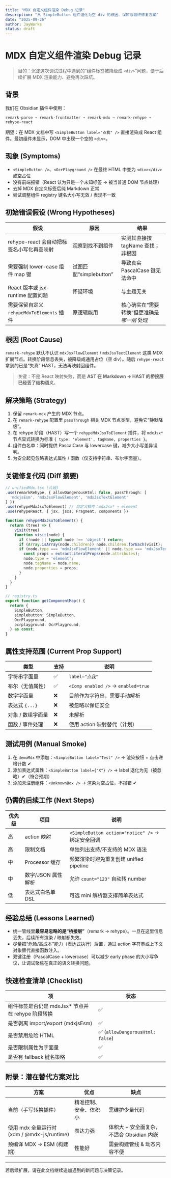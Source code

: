 ```yaml
---
title: "MDX 自定义组件渲染 Debug 记录"
description: "从 SimpleButton 组件退化为空 div 的根因、误区与最终修复方案"
date: "2025-09-26"
author: JayWorks
status: draft
---
```


# MDX 自定义组件渲染 Debug 记录

> 目的：沉淀这次调试过程中遇到的“组件标签被降级成 `<div>`”问题，便于后续扩展 MDX 渲染能力、避免再次踩坑。

## 背景

我们在 Obsidian 插件中使用：

```
remark-parse → remark-frontmatter → remark-mdx → remark-rehype → rehype-react
```

期望：在 MDX 文档中写 `<SimpleButton label="点我" />` 直接渲染成 React 组件。最初组件未显示，DOM 中出现一个空的 `<div>`。

## 现象 (Symptoms)

- `<SimpleButton />`、`<OcrPlayground />` 在最终 HTML 中变为 `<div></div>` 或空占位
- 没有前端报错（React 认为只是一个未知标签 → 被当普通 DOM 节点处理）
- 去掉 MDX 自定义标签后纯 Markdown 正常
- 尝试调整组件 registry 键名大小写无效 / 表现不一致

## 初始错误假设 (Wrong Hypotheses)

| 假设 | 原因 | 结果 |
| ---- | ---- | ---- |
| rehype-react 会自动把标签名小写化再查映射 | 观察到找不到组件 | 实测其直接按 tagName 查找；非根因 |
| 需要强制 lower-case 组件 map 键 | 试图匹配“simplebutton” | 导致真实 PascalCase 键无法命中 |
| React 版本或 jsx-runtime 配置问题 | 怀疑环境 | 与主题无关 |
| 需要保留自定义 `rehypeMdxToElements` 插件 | 原逻辑能用 | 核心确实在“需要转换”但更准确是 *哪一层* 处理 |

## 根因 (Root Cause)

`remark-rehype` 默认不认识 `mdxJsxFlowElement` / `mdxJsxTextElement` 这类 MDX 扩展节点。转换阶段信息丢失，被降级成通用占位（空 div）。随后 `rehype-react` 拿到的已是“失真” HAST，无法再映射回组件。

> 关键：不是 React 映射失败，而是 **AST 在 Markdown → HAST 的桥接层已经丢了结构语义**。

## 解决策略 (Strategy)

1. 保留 `remark-mdx` 产生的 MDX 节点。
2. 在 `remark-rehype` 配置里 `passThrough` 相关 MDX 节点类型，避免它“静默降级”。
3. 在 rehype 阶段（HAST）写一个 `rehypeMdxJsxToElement` 插件，将 `mdxJsx*` 节点显式转换为标准 `{ type: 'element', tagName, properties }`。
4. 组件白名单：同时提供 PascalCase 与 lowercase 键，减少大小写差异误判。
5. 为安全起见忽略表达式属性 / 函数（仅支持字符串、布尔字面量）。

## 关键修复代码 (Diff 摘要)

```ts
// unifiedMdx.tsx (片段)
.use(remarkRehype, { allowDangerousHtml: false, passThrough: [
  'mdxjsEsm', 'mdxJsxFlowElement', 'mdxJsxTextElement'
] })
.use(rehypeMdxJsxToElement) // 自定义插件：mdxJsx* → element
.use(rehypeReact, { jsx, jsxs, Fragment, components })
```

```ts
function rehypeMdxJsxToElement() {
  return (tree) => {
    visit(tree)
    function visit(node) {
      if (!node || typeof node !== 'object') return;
      if (Array.isArray(node.children)) node.children.forEach(visit);
      if (node.type === 'mdxJsxFlowElement' || node.type === 'mdxJsxTextElement') {
        const props = extractLiteralProps(node.attributes);
        node.type = 'element';
        node.tagName = node.name;
        node.properties = props;
      }
    }
  }
}
```

```ts
// registry.ts
export function getComponentMap() {
  return {
    SimpleButton,
    simplebutton: SimpleButton,
    OcrPlayground,
    ocrplayground: OcrPlayground,
  } as const;
}
```

## 属性支持范围 (Current Prop Support)

| 类型 | 支持 | 说明 |
| ---- | ---- | ---- |
| 字符串字面量 | ✅ | `label="点我"` |
| 布尔（无值属性） | ✅ | `<Comp enabled />` → `enabled=true` |
| 数字字面量 | ❌ | 目前作为字符串，需要手动解析 |
| 表达式 `{...}` | ❌ | 被忽略以保证安全 |
| 对象 / 数组字面量 | ❌ | 未解析 |
| 函数 / 事件处理 | ❌ | 使用 action 映射替代（计划） |

## 测试用例 (Manual Smoke)

1. 在 `demoMdx` 中添加：`<SimpleButton label="Test" />` → 渲染按钮 + 点击递增计数 ✔
2. 添加表达式属性：`<SimpleButton label={"X"} />` → label 退化为无（被忽略）✔（符合预期）
3. 添加未注册组件：`<UnknownBox />` → 渲染为空占位，不报错 ✔

## 仍需的后续工作 (Next Steps)

| 优先级 | 项目 | 说明 |
| ------ | ---- | ---- |
| 高 | action 映射 | `<SimpleButton action="notice" />` → 绑定安全回调 |
| 高 | 限制文档 | 单独列出支持/不支持的 MDX 语法 |
| 中 | Processor 缓存 | 频繁渲染时避免重复创建 unified pipeline |
| 中 | 数字/JSON 属性解析 | 允许 `count="123"` 自动转 number |
| 低 | 表达式白名单 DSL | 可选 mini 解析器支撑简单表达式 |

## 经验总结 (Lessons Learned)

- 统一管线里**最容易忽略的是“桥接层”**（remark → rehype）。一旦在这里信息丢失，后续所有渲染 / 映射都失效。
- 尽量把“危险/高成本”能力（表达式执行）后置，通过 action 字符串或上下文对象替代直接函数注入。
- 双键注册（PascalCase + lowercase）可以减少 early phase 的大小写争议，让调试聚焦在真正的语义转换问题。

## 快速检查清单 (Checklist)

| 项 | 状态 |
| --- | --- |
| 组件标签是否仍是 mdxJsx* 节点并在 rehype 阶段转换 | ✅ |
| 是否剥离 import/export (mdxjsEsm) | ✅ |
| 是否禁用危险 HTML | ✅ (`allowDangerousHtml: false`) |
| 是否限制属性为字面量 | ✅ |
| 是否有 fallback 键名策略 | ✅ |

## 附录：潜在替代方案对比

| 方案 | 优点 | 缺点 |
| ---- | ---- | ---- |
| 当前（手写转换插件） | 精准控制、安全、体积小 | 需维护少量代码 |
| 使用 mdx 全量运行时 (xdm / @mdx-js/runtime) | 表达力强 | 体积大 + 安全面复杂，不适合 Obsidian 内嵌 |
| 预编译 MDX → ESM (构建期) | 性能好 | 需要构建管线 & 动态内容不便 |

---

若后续扩展，请在此文档继续追加遇到的新问题与决策记录。
